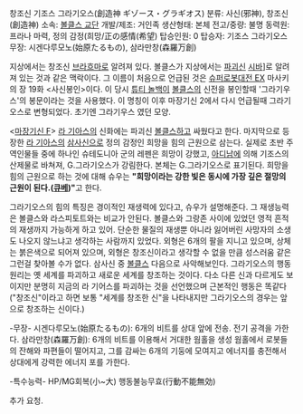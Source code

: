 창조신 기조스 그라기오스(創造神 ギゾース・グラギオス)
분류: 사신(邪神), 창조신(創造神)
소속: [[볼클스 교단]]
개발/제조: 거인족
생산형태: 본체
전고/중량: 불명
동력원: 프라나 마력, 정의 감정(희망/正の感情(希望)
탑승인원: 0
탑승자: 기조스 그라기오스
무장: 시겐다루모노(始原たるもの), 삼라만창(森羅万創)

지상에서는 창조신 [[브라흐마]]로 알려져 있다.
볼클스가 지상에서는 [[파괴신]] [[시바]]]로 알려져 있는 것과 같은 맥락이다. 그 이름이 처음으로 언급된 것은 [[슈퍼로봇대전 EX]] 마사키의 장 19화 <사신봉인>이다. 이 당시 [[튜티 놀백]]이 [[볼클스]]의 신전을 봉인할때 '그라기우스'의 봉문이라는 것을 사용했다. 이 명칭이 이후 마장기신 2에서 다시 언급될때 그라기오스로 변형되었다. 초기엔 그라기우스 였던 모양.

<[[마장기신 F]]> [[라 기아스]]의 신화에는 파괴신 [[볼클스]]하고 싸웠다고 한다. 마지막으로 등장한 [[라 기아스]]의 [[삼사신]]으로 정의 감정인 희망을 힘의 근원으로 삼는다. 실제로 초반 주역인물들 중에 하나인 슈테도니아 군의 레펜은 희망이 강했고, [[아디남]]에 의해 기조스의 산제물로 바쳐져, G.그라기오스가 강림한다.
본체는 G.그라기오스로 표기된다.
희망을 힘의 근원으로 하는 것에 대해 슈우는 '''"희망이라는 강한 빛은 동시에 가장 깊은 절망의 근원이 된다.([[큐베]])"'''고 한다.

그라기오스의 힘의 특징은 경이적인 재생력에 있다고, 슈우가 설명해준다. 그 재생능력은 볼클스와 라스피토트와는 비교가 안된다. 볼클스와 그랑존 사이에 있었던 영적 흔적의 재생까지 가능하게 하고 있어. 단순한 물질의 재생뿐 아니라 잃어버린 사망자의 소생도 나오지 않느냐고 생각하는 사람까지 있었다.
외형은 6개의 팔을 지니고 있으며, 상체는 붉은색으로 되어져 있으며, 외형은 창조신이라고 생각할 수 없을 만큼 성스러움 같은 그런걸 찾아볼 수가 없다. 삼사신 중 [[볼클스]] 다음으로 사악해보인다.
그라기오스의 행동 원리는 옛 세계를 파괴하고 새로운 세계를 창조하는 것이다. 다소 다른 신과 다르게도 보이지만 분명히 지금의 라 기어스를 파괴하는 것을 선언했으며 근본적인 행동은 똑같다("창조신"이라고 하면 보통 "세계를 창조한 신"을 나타내지만 그라기오스의 경우는 앞으로 창조하는 신이다.)

-무장-
시겐다루모노(始原たるもの): 6개의 비트를 상대 앞에 전송. 전기 공격을 가한다.
삼라만창(森羅万創): 6개의 비트를 이용해서 거대한 웜홀을 생성 웜홀에서 로봇들의 잔해와 파편들이 떨어지고, 그를 감싸는 6개의 기둥에 모여지고 에너지를 충전해서 상대에게 강력한 에너지 포를 가한다.

-특수능력-
HP/MG회복(小~大)
행동불능무효(行動不能無効)

추가 요청.
